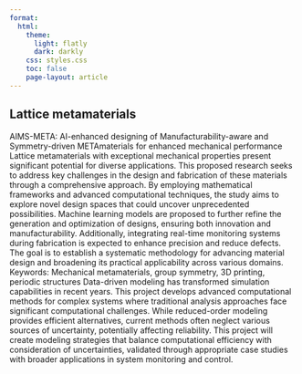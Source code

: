 ```yaml
---
format:
  html:
    theme:
      light: flatly
      dark: darkly
    css: styles.css
    toc: false
    page-layout: article
---
```

::: page-header
# Lattice metamaterials
:::

AIMS-META: AI-enhanced designing of Manufacturability-aware and Symmetry-driven METAmaterials for enhanced mechanical performance
Lattice metamaterials with exceptional mechanical properties present significant potential for diverse applications. This proposed research seeks to address key challenges in the design and fabrication of these materials through a comprehensive approach. By employing mathematical frameworks and advanced computational techniques, the study aims to explore novel design spaces that could uncover unprecedented possibilities. Machine learning models are proposed to further refine the generation and optimization of designs, ensuring both innovation and manufacturability. Additionally, integrating real-time monitoring systems during fabrication is expected to enhance precision and reduce defects. The goal is to establish a systematic methodology for advancing material design and broadening its practical applicability across various domains.
Keywords: Mechanical metamaterials, group symmetry, 3D printing, periodic structures
Data-driven modeling has transformed simulation capabilities in recent years. This project develops advanced computational methods for complex systems where traditional analysis approaches face significant computational challenges. While reduced-order modeling provides efficient alternatives, current methods often neglect various sources of uncertainty, potentially affecting reliability. This project will create modeling strategies that balance computational efficiency with consideration of uncertainties, validated through appropriate case studies with broader applications in system monitoring and control.